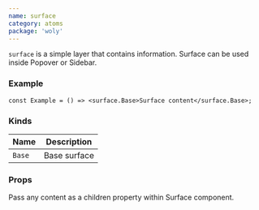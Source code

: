 ```yaml
---
name: surface
category: atoms
package: 'woly'
---
```



`surface` is a simple layer that contains information. Surface can be used inside Popover or Sidebar.

### Example

<SurfaceExample />

```tsx
const Example = () => <surface.Base>Surface content</surface.Base>;
```

### Kinds

| Name   | Description  |
| ------ | ------------ |
| `Base` | Base surface |

### Props

Pass any content as a children property within Surface component.
